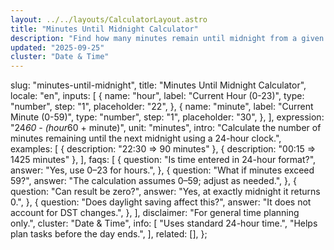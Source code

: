 ```yaml
---
layout: ../../layouts/CalculatorLayout.astro
title: "Minutes Until Midnight Calculator"
description: "Find how many minutes remain until midnight from a given time."
updated: "2025-09-25"
cluster: "Date & Time"
---
```



  slug: "minutes-until-midnight",
  title: "Minutes Until Midnight Calculator",
  locale: "en",
  inputs: [
    {
      name: "hour",
      label: "Current Hour (0-23)",
      type: "number",
      step: "1",
      placeholder: "22",
    },
    {
      name: "minute",
      label: "Current Minute (0-59)",
      type: "number",
      step: "1",
      placeholder: "30",
    },
  ],
  expression: "24*60 - (hour*60 + minute)",
  unit: "minutes",
  intro:
    "Calculate the number of minutes remaining until the next midnight using a 24-hour clock.",
  examples: [
    { description: "22:30 ⇒ 90 minutes" },
    { description: "00:15 ⇒ 1425 minutes" },
  ],
  faqs: [
    {
      question: "Is time entered in 24-hour format?",
      answer: "Yes, use 0–23 for hours.",
    },
    {
      question: "What if minutes exceed 59?",
      answer: "The calculation assumes 0–59; adjust as needed.",
    },
    {
      question: "Can result be zero?",
      answer: "Yes, at exactly midnight it returns 0.",
    },
    {
      question: "Does daylight saving affect this?",
      answer: "It does not account for DST changes.",
    },
  ],
  disclaimer: "For general time planning only.",
  cluster: "Date & Time",
  info: [
    "Uses standard 24-hour time.",
    "Helps plan tasks before the day ends.",
  ],
  related: [],
};

<Calculator schema={schema} />
